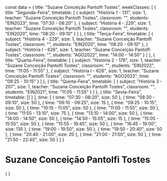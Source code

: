 const data = {
  title: "Suzane Conceição Pantolfi Tostes",
  weekClasses: [
    {
      title: "Segunda-Feira",
      timetable: [
        {
          subject: "História 1 - 131",
          size: 1,
          teacher: "Suzane Conceição Pantolfi Tostes",
          classroom: "",
          students: "EIN2023",
          time: "07:30 - 08:20"
        },
        {
          subject: "História 4 - 229",
          size: 1,
          teacher: "Suzane Conceição Pantolfi Tostes",
          classroom: "",
          students: "EIN2020",
          time: "08:20 - 09:10"
        }
      ]
    },
    {
      title: "Terça-Feira",
      timetable: [
        {
          subject: "História 4 - 229",
          size: 1,
          teacher: "Suzane Conceição Pantolfi Tostes",
          classroom: "",
          students: "EIN2020",
          time: "08:20 - 09:10"
        },
        {
          subject: "História I - 626",
          size: 1,
          teacher: "Suzane Conceição Pantolfi Tostes",
          classroom: "",
          students: "AGO2022",
          time: "14:00 - 14:50"
        }
      ]
    },
    {
      title: "Quarta-Feira",
      timetable: [
        {
          subject: "História 2 - 178",
          size: 1,
          teacher: "Suzane Conceição Pantolfi Tostes",
          classroom: "",
          students: "EIN2022",
          time: "11:05 - 11:55"
        },
        {
          subject: "História I - 626",
          size: 1,
          teacher: "Suzane Conceição Pantolfi Tostes",
          classroom: "",
          students: "AGO2022",
          time: "09:25 - 10:15"
        }
      ]
    },
    {
      title: "Quinta-Feira",
      timetable: [
        {
          subject: "História 3 - 207",
          size: 1,
          teacher: "Suzane Conceição Pantolfi Tostes",
          classroom: "",
          students: "EIN2021",
          time: "11:05 - 11:55"
        }
      ]
    },
    {
      title: "Sexta-Feira",
      timetable: []
    }
  ],
  time: [
    {
      time: "07:30 - 08:20",
      size: 50
    },
    {
      time: "08:20 - 09:10",
      size: 50
    },
    {
      time: "09:10 - 09:25",
      size: 15
    },
    {
      time: "09:25 - 10:15",
      size: 50
    },
    {
      time: "10:15 - 11:05",
      size: 50
    },
    {
      time: "11:05 - 11:55",
      size: 50
    },
    {
      time: "11:55 - 13:10",
      size: 75
    },
    {
      time: "13:10 - 14:00",
      size: 50
    },
    {
      time: "14:00 - 14:50",
      size: 50
    },
    {
      time: "14:50 - 15:05",
      size: 15
    },
    {
      time: "15:05 - 15:55",
      size: 50
    },
    {
      time: "15:55 - 16:45",
      size: 50
    },
    {
      time: "16:45 - 19:00",
      size: 135
    },
    {
      time: "19:00 - 19:50",
      size: 50
    },
    {
      time: "19:50 - 20:40",
      size: 50
    },
    {
      time: "20:40 - 21:00",
      size: 20
    },
    {
      time: "21:00 - 21:50",
      size: 50
    },
    {
      time: "21:50 - 22:40",
      size: 50
    }
  ]
}

# Suzane Conceição Pantolfi Tostes

<div>
    {
        <Grid
            title={data.title} 
            weekClasses={data.weekClasses} 
            time={data.time}
        />
    }
</div>
